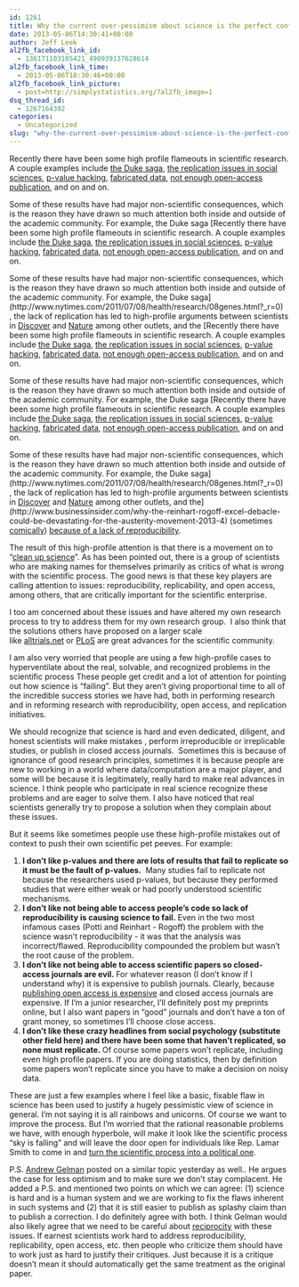 ```yaml
---
id: 1261
title: Why the current over-pessimism about science is the perfect confirmation bias vehicle and we should proceed rationally
date: 2013-05-06T14:30:41+00:00
author: Jeff Leek
al2fb_facebook_link_id:
  - 136171103105421_490939137628614
al2fb_facebook_link_time:
  - 2013-05-06T18:30:46+00:00
al2fb_facebook_link_picture:
  - post=http://simplystatistics.org/?al2fb_image=1
dsq_thread_id:
  - 1267164392
categories:
  - Uncategorized
slug: "why-the-current-over-pessimism-about-science-is-the-perfect-confirmation-bias-vehicle-and-we-should-proceed-rationally"
---
```

Recently there have been some high profile flameouts in scientific research. A couple examples include [the Duke saga](http://simplystatistics.org/2012/02/27/the-duke-saga-starter-set/), [the replication issues in social sciences](http://simplystatistics.org/2012/07/03/replication-and-validation-in-omics-studies-just-as/), [p-value hacking](http://papers.ssrn.com/sol3/papers.cfm?abstract_id=1850704), [fabricated data](http://papers.ssrn.com/sol3/papers.cfm?abstract_id=2114571&http://papers.ssrn.com/sol3/papers.cfm?abstract_id=2114571), [not enough open-access publication](http://www.michaeleisen.org/blog/?p=1312), and on and on.

Some of these results have had major non-scientific consequences, which is the reason they have drawn so much attention both inside and outside of the academic community. For example, the Duke saga [Recently there have been some high profile flameouts in scientific research. A couple examples include [the Duke saga](http://simplystatistics.org/2012/02/27/the-duke-saga-starter-set/), [the replication issues in social sciences](http://simplystatistics.org/2012/07/03/replication-and-validation-in-omics-studies-just-as/), [p-value hacking](http://papers.ssrn.com/sol3/papers.cfm?abstract_id=1850704), [fabricated data](http://papers.ssrn.com/sol3/papers.cfm?abstract_id=2114571&http://papers.ssrn.com/sol3/papers.cfm?abstract_id=2114571), [not enough open-access publication](http://www.michaeleisen.org/blog/?p=1312), and on and on.

Some of these results have had major non-scientific consequences, which is the reason they have drawn so much attention both inside and outside of the academic community. For example, the Duke saga](http://www.nytimes.com/2011/07/08/health/research/08genes.html?_r=0) , the lack of replication has led to high-profile arguments between scientists in [Discover](http://blogs.discovermagazine.com/notrocketscience/?p=7765#.UYfhJitKnKo) and [Nature](http://www.nature.com/news/replication-studies-bad-copy-1.10634) among other outlets, and the [Recently there have been some high profile flameouts in scientific research. A couple examples include [the Duke saga](http://simplystatistics.org/2012/02/27/the-duke-saga-starter-set/), [the replication issues in social sciences](http://simplystatistics.org/2012/07/03/replication-and-validation-in-omics-studies-just-as/), [p-value hacking](http://papers.ssrn.com/sol3/papers.cfm?abstract_id=1850704), [fabricated data](http://papers.ssrn.com/sol3/papers.cfm?abstract_id=2114571&http://papers.ssrn.com/sol3/papers.cfm?abstract_id=2114571), [not enough open-access publication](http://www.michaeleisen.org/blog/?p=1312), and on and on.

Some of these results have had major non-scientific consequences, which is the reason they have drawn so much attention both inside and outside of the academic community. For example, the Duke saga [Recently there have been some high profile flameouts in scientific research. A couple examples include [the Duke saga](http://simplystatistics.org/2012/02/27/the-duke-saga-starter-set/), [the replication issues in social sciences](http://simplystatistics.org/2012/07/03/replication-and-validation-in-omics-studies-just-as/), [p-value hacking](http://papers.ssrn.com/sol3/papers.cfm?abstract_id=1850704), [fabricated data](http://papers.ssrn.com/sol3/papers.cfm?abstract_id=2114571&http://papers.ssrn.com/sol3/papers.cfm?abstract_id=2114571), [not enough open-access publication](http://www.michaeleisen.org/blog/?p=1312), and on and on.

Some of these results have had major non-scientific consequences, which is the reason they have drawn so much attention both inside and outside of the academic community. For example, the Duke saga](http://www.nytimes.com/2011/07/08/health/research/08genes.html?_r=0) , the lack of replication has led to high-profile arguments between scientists in [Discover](http://blogs.discovermagazine.com/notrocketscience/?p=7765#.UYfhJitKnKo) and [Nature](http://www.nature.com/news/replication-studies-bad-copy-1.10634) among other outlets, and the](http://www.businessinsider.com/why-the-reinhart-rogoff-excel-debacle-could-be-devastating-for-the-austerity-movement-2013-4) (sometimes [comically](http://www.colbertnation.com/the-colbert-report-videos/425748/april-23-2013/austerity-s-spreadsheet-error)) [because of a lack of reproducibility](http://simplystatistics.org/2013/04/19/podcast-7-reinhart-rogoff-reproducibility/).

The result of this high-profile attention is that there is a movement on to "[clean up science](http://www.newyorker.com/online/blogs/newsdesk/2012/12/cleaning-up-science.html)". As has been pointed out, there is a group of scientists who are making names for themselves primarily as critics of what is wrong with the scientific process. The good news is that these key players are calling attention to issues: reproducibility, replicability, and open access, among others, that are critically important for the scientific enterprise.

I too am concerned about these issues and have altered my own research process to try to address them for my own research group.  I also think that the solutions others have proposed on a larger scale like [alltrials.net](http://www.alltrials.net/) or [PLoS](http://www.plos.org/) are great advances for the scientific community.

I am also very worried that people are using a few high-profile cases to hyperventilate about the real, solvable, and recognized problems in the scientific process These people get credit and a lot of attention for pointing out how science is "failing". But they aren't giving proportional time to all of the incredible success stories we have had, both in performing research and in reforming research with reproducibility, open access, and replication initiatives.

We should recognize that science is hard and even dedicated, diligent, and honest scientists will make mistakes , perform irreproducible or irreplicable studies, or publish in closed access journals.  Sometimes this is because of ignorance of good research principles, sometimes it is because people are new to working in a world where data/computation are a major player, and some will be because it is legitimately, really hard to make real advances in science. I think people who participate in real science recognize these problems and are eager to solve them. I also have noticed that real scientists generally try to propose a solution when they complain about these issues.

But it seems like sometimes people use these high-profile mistakes out of context to push their own scientific pet peeves. For example:

  1. **I don't like p-values and there are lots of results that fail to replicate so it must be the fault of p-values.**  Many studies fail to replicate not because the researchers used p-values, but because they performed studies that were either weak or had poorly understood scientific mechanisms.
  2. **I don't like not being able to access people's code so lack of reproducibility is causing science to fail. **Even in the two most infamous cases (Potti and Reinhart - Rogoff) the problem with the science wasn't reproducibility - it was that the analysis was incorrect/flawed. Reproducibility compounded the problem but wasn't the root cause of the problem.
  3. **I don't like not being able to access scientific papers so closed-access journals are evil. **For whatever reason (I don't know if I understand why) it is expensive to publish journals. Clearly, because [publishing open access is expensive](http://simplystatistics.org/2011/11/03/free-access-publishing-is-awesome-but-expensive-how/) and closed access journals are expensive. If I'm a junior researcher, I'll definitely post my preprints online, but I also want papers in "good" journals and don't have a ton of grant money, so sometimes I'll choose close access.
  4. **I don't like these crazy headlines from social psychology (substitute other field here) and there have been some that haven't replicated, so none must replicate. **Of course some papers won't replicate, including even high profile papers. If you are doing statistics, then by definition some papers won't replicate since you have to make a decision on noisy data.

These are just a few examples where I feel like a basic, fixable flaw in science has been used to justify a hugely pessimistic view of science in general. I'm not saying it is all rainbows and unicorns. Of course we want to improve the process. But I'm worried that the rational reasonable problems we have, with enough hyperbole, will make it look like the scientific process "sky is falling" and will leave the door open for individuals like Rep. Lamar Smith to come in and [turn the scientific process into a political one](http://www.huffingtonpost.com/2013/04/30/lamar-smith-science-peer-review_n_3189107.html?utm_hp_ref=politics).

P.S. [Andrew Gelman](http://andrewgelman.com/2013/05/06/against-optimism-about-social-science/#more-18943) posted on a similar topic yesterday as well.. He argues the case for less optimism and to make sure we don't stay complacent. He added a P.S. and mentioned two points on which we can agree: (1) science is hard and is a human system and we are working to fix the flaws inherent in such systems and (2) that it is still easier to publish as splashy claim than to publish a correction. I do definitely agree with both. I think Gelman would also likely agree that we need to be careful about [reciprocity](http://simplystatistics.org/2013/04/30/reproducibility-and-reciprocity/) with these issues. If earnest scientists work hard to address reproducibility, replicability, open access, etc. then people who criticize them should have to work just as hard to justify their critiques. Just because it is a critique doesn't mean it should automatically get the same treatment as the original paper.
